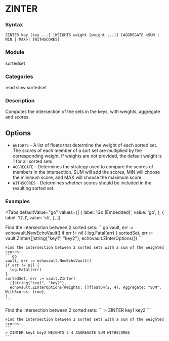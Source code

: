 
# ZINTER

### Syntax
```
ZINTER key [key ...] [WEIGHTS weight [weight ...]] [AGGREGATE <SUM | MIN | MAX>] [WITHSCORES]
```

### Module
<span className="acl-category">sortedset</span>

### Categories 
<span className="acl-category">read</span>
<span className="acl-category">slow</span>
<span className="acl-category">sortedset</span>

### Description 
Computes the intersection of the sets in the keys, with weights, aggregate and scores.

## Options 
- `WEIGHTS` - A list of floats that determine the weight of each sorted set. The scores of each member
of a sort set are multiplied by the corresponding weight. If weights are not provided, the default weight
is 1 for all sorted sets.
- `AGGREGATE` - Determines the strategy used to compare the scores of members in the intersection.
SUM will add the scores, MIN will choose the minimum score, and MAX will choose the maximum score.
- `WITHSCORES` - Determines whether scores should be included in the resulting sorted set.


### Examples

<Tabs
  defaultValue="go"
  values={[
    { label: 'Go (Embedded)', value: 'go', },
    { label: 'CLI', value: 'cli', },
  ]}
>
  <TabItem value="go">
    Find the intersection between 2 sorted sets:
    ```go
    vault, err := echovault.NewEchoVault()
    if err != nil {
      log.Fatal(err)
    }
    sortedSet, err := vault.ZInter([]string{"key1", "key2"}, echovault.ZInterOptions{})
    ```

    Find the intersection between 2 sorted sets with a sum of the weighted scores:
    ```go
    vault, err := echovault.NewEchoVault()
    if err != nil {
      log.Fatal(err)
    }
    sortedSet, err := vault.ZInter(
      []string{"key1", "key2"},
      echovault.ZInterOptions{Weights: []float64{2, 4}, Aggregate: "SUM", WithScores: true},
    )
    ```
  </TabItem>
  <TabItem value="cli">
    Find the intersection between 2 sorted sets:
    ```
    > ZINTER key1 key2
    ```

    Find the intersection between 2 sorted sets with a sum of the weighted scores:
    ```
    > ZINTER key1 key2 WEIGHTS 2 4 AGGREGATE SUM WITHSCORES
    ```
  </TabItem>
</Tabs>
